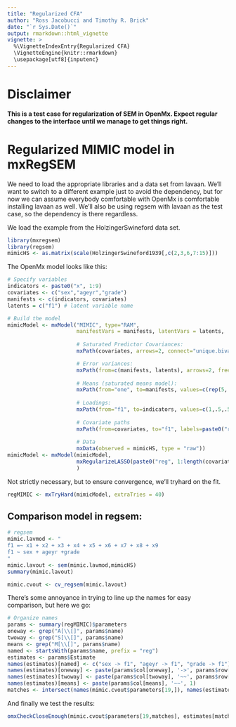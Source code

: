```yaml
---
title: "Regularized CFA"
author: "Ross Jacobucci and Timothy R. Brick"
date: "`r Sys.Date()`"
output: rmarkdown::html_vignette
vignette: >
  %\VignetteIndexEntry{Regularized CFA}
  \VignetteEngine{knitr::rmarkdown}
  \usepackage[utf8]{inputenc}
---
```


# Disclaimer
**This is a test case for regularization of SEM in OpenMx.  Expect regular changes to the interface until we manage to get things right.
**

# Regularized MIMIC model in mxRegSEM
We need to load the appropriate libraries and a data set from lavaan. We'll want to switch to a different example just to avoid the dependency, but for now we can assume everybody comfortable with OpenMx is comfortable installing lavaan as well.  We'll also be using regsem with lavaan as the test case, so the dependency is there regardless.

We load the example from the HolzingerSwineford data set. 

```r
library(mxregsem)
library(regsem)
mimicHS <- as.matrix(scale(HolzingerSwineford1939[,c(2,3,6,7:15)]))
```


The OpenMx model looks like this:

```r
# Specify variables
indicators <- paste0("x", 1:9)
covariates <- c("sex","ageyr","grade")
manifests <- c(indicators, covariates)
latents = c("f1") # latent variable name

# Build the model
mimicModel <- mxModel("MIMIC", type="RAM", 
                      manifestVars = manifests, latentVars = latents,
                      
                      # Saturated Predictor Covariances:
                      mxPath(covariates, arrows=2, connect="unique.bivariate", free=TRUE, values=-.2),

                      # Error variances:
                      mxPath(from=c(manifests, latents), arrows=2, free=TRUE, values=1),
                      
                      # Means (saturated means model):
                      mxPath(from="one", to=manifests, values=c(rep(5, length(indicators)), rep(1, length(covariates)))),
                      
                      # Loadings:
                      mxPath(from="f1", to=indicators, values=c(1,.5,.5,2,2,2,.5,.5,.5), free=c(FALSE, rep(TRUE, length(indicators)-1))),
                      
                      # Covariate paths
                      mxPath(from=covariates, to="f1", labels=paste0("reg", 1:length(covariates))),
                      
                      # Data
                      mxData(observed = mimicHS, type = "raw"))
mimicModel <- mxModel(mimicModel,
                      mxRegularizeLASSO(paste0("reg", 1:length(covariates)), name="LASSO", lambda = pen.val)
                      )
```

Not strictly necessary, but to ensure convergence, we'll tryhard on the fit.

```r
regMIMIC <- mxTryHard(mimicModel, extraTries = 40)
```


## Comparison model in regsem:

```r
# regsem
mimic.lavmod <- "
f1 =~ x1 + x2 + x3 + x4 + x5 + x6 + x7 + x8 + x9
f1 ~ sex + ageyr +grade
"
mimic.lavout <- sem(mimic.lavmod,mimicHS)
summary(mimic.lavout)

mimic.cvout <- cv_regsem(mimic.lavout)
```


There's some annoyance in trying to line up the names for easy comparison, but here we go:

```r
# Organize names
params <- summary(regMIMIC)$parameters
oneway <- grep("A[\\[]", params$name)
twoway <- grep("S[\\[]", params$name)
means <- grep("M[\\[]", params$name)
named <- startsWith(params$name, prefix = "reg")
estimates <- params$Estimate
names(estimates)[named] <- c("sex -> f1", "ageyr -> f1", "grade -> f1")
names(estimates)[oneway] <- paste(params$col[oneway], '->', params$row[oneway])
names(estimates)[twoway] <- paste(params$col[twoway], '~~', params$row[twoway])
names(estimates)[means] <- paste(params$col[means], '~~', 1)
matches <- intersect(names(mimic.cvout$parameters[19,]), names(estimates))
```

And finally we test the results:

```r
omxCheckCloseEnough(mimic.cvout$parameters[19,matches], estimates[matches], .02) # First approximation.
```
